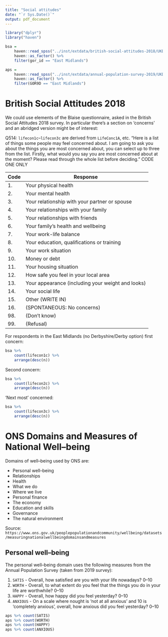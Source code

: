 ```yaml
---
title: "Social attitudes"
date: "`r Sys.Date()`"
output: pdf_document
---
```


```r
library("dplyr")
library("haven")
```

```r
bsa = 
    haven::read_spss("../inst/extdata/british-social-attitudes-2018/UKDA-8606-spss/spss/spss24/bsa2018_final_ukda.sav") %>%
    haven::as_factor() %>%
    filter(gor_id == "East Midlands")

aps =
    haven::read_spss("../inst/extdata/annual-population-survey-2019/UKDA-8632-spss/spss/spss25/apsp_jan-dec19_eul_pwta18.sav") %>%
    haven::as_factor() %>%
    filter(GOR9D == "East Midlands")
```


# British Social Attitudes 2018

We could use elements of the Blaise questionnaire, asked in the British Social Attitudes 2018 survey.
In particular there's a section on 'concerns' and an abridged version might be of interest:

Q514: `lifecon1c`--`lifecon3c` are derived from `LifeConc1A`, etc.
"Here is a list of things some people may feel concerned about.
I am going to ask you about the things you are most concerned about, you
can select up to three from the list.
Firstly, what would you say you are most concerned about at the moment?
Please read through the whole list before deciding."
CODE ONE ONLY

Code | Response
-----|----------
1.   | Your physical health
2.   | Your mental health
3.   | Your relationship with your partner or spouse
4.   | Your relationships with your family
5.   | Your relationships with friends
6.   | Your family's health and wellbeing
7.   | Your work-life balance
8.   | Your education, qualifications or training
9.   | Your work situation
10.  | Money or debt
11.  | Your housing situation
12.  | How safe you feel in your local area
13.  | Your appearance (including your weight and looks)
14.  | Your social life
15.  | Other (WRITE IN)
16.  | (SPONTANEOUS: No concerns)
98.  | (Don't know)
99.  | (Refusal)

For respondents in the East Midlands (no Derbyshire/Derby option) first concern:

```r
bsa %>%
    count(lifecon1c) %>%
    arrange(desc(n))
```

Second concern:

```r
bsa %>%
    count(lifecon2c) %>%
    arrange(desc(n))
```

'Next most' concerned:

```r
bsa %>%
    count(lifecon3c) %>%
    arrange(desc(n))
```

# ONS Domains and Measures of National Well--being

Domains of well--being used by ONS are:

- Personal well--being
- Relationships
- Health
- What we do
- Where we live
- Personal finance
- The economy
- Education and skills
- Governance
- The natural environment

Source: `https://www.ons.gov.uk/peoplepopulationandcommunity/wellbeing/datasets/measuringnationalwellbeingdomainsandmeasures`

## Personal well--being

The personal well--being domain uses the following measures from the Annual Population Survey (taken from 2019 survey):

1. `SATIS` - Overall, how satisfied are you with your life nowadays? 0--10
1. `WORTH` - Overall, to what extent do you feel that the things you do in your life are worthwhile? 0--10
1. `HAPPY` - Overall, how happy did you feel yesterday? 0--10
1. `ANXIOUS` - On a scale where nought is 'not at all anxious' and 10 is 'completely anxious', overall, how anxious did you feel yesterday? 0--10

```r
aps %>% count(SATIS)
aps %>% count(WORTH)
aps %>% count(HAPPY)
aps %>% count(ANXIOUS)
```
